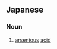 ==Japanese==
{{ja-kanjitab|あ|ひ|さん|yomi=on}}

===Noun===
{{ja-noun|あひさん}}

# {{lb|ja|chemistry|sort=あひさん}} [[arsenious]] [[acid]]
